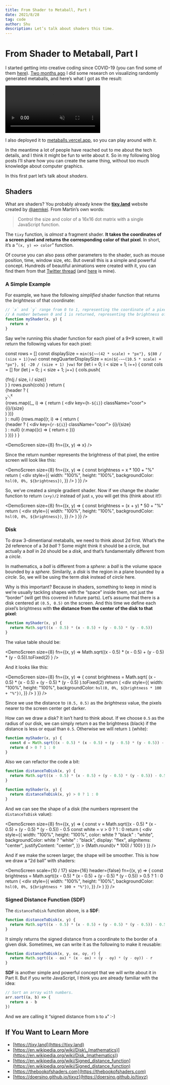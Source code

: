 ```yaml
---
title: From Shader to Metaball, Part Ⅰ
date: 2021/8/28
tag: code
author: Shu
description: Let’s talk about shaders this time.
---
```



<Head>
  <meta name="twitter:card" content="summary_large_image" />
  <meta
    name="twitter:image"
    content="https://shud.in/images/card-metaballs1.png"
  />
  <meta name="og:title" content="From Shader to Metaball, Part Ⅰ" />
  <meta name="og:image" content="https://shud.in/images/card-metaballs1.png" />
</Head>

# From Shader to Metaball, Part Ⅰ

I started getting into creative coding since COVID-19 (you can find some of them [here](https://works.shud.in/creative-coding)). [Two months ago](https://twitter.com/shuding_/status/1414325136375877642) I did some research on visualizing randomly generated metaballs, and here’s what I got as the result:

<div style={{ paddingBottom: "56.25%", position: "relative" }}>
  <video
    src="/images/metaballs.mp4"
    autoPlay
    muted
    loop
    playsInline
    style={{ position: "absolute", margin: 0 }}
  />
</div>

I also deployed it to [metaballs.vercel.app](https://metaballs.vercel.app), so you can play around with it.

In the meantime a lot of people have reached out to me about the tech details, and I think it might be fun to write about it. So in my following blog posts I’ll share how you can create the same thing, without too much knowledge about computer graphics.

In this first part let’s talk about _shaders_.

## Shaders

What are shaders? You probably already knew the **[tixy.land](https://tixy.land)** website created by [@aemkei](https://twitter.com/aemkei/status/1323399877611708416). From Martin’s own words:

> Control the size and color of a 16x16 dot matrix with a single JavaScript function.

The `tixy` function, is _almost_ a fragment shader. **It takes the coordinates of a screen pixel and returns the corresponding color of that pixel**. In short, it’s a “`(x, y) => color`” function.

Of course you can also pass other parameters to the shader, such as mouse position, time, window size, etc. But overall this is a simple and powerful concept. Hundreds of beautiful animations were created with it, you can find them from that [Twitter thread](https://twitter.com/aemkei/status/1323399877611708416) (and [here](https://twitter.com/shuding_/status/1324763353533698049) is mine).

### A Simple Example

For example, we have the following _simplified_ shader function that returns the _brightness_ of that coordinate:

```js
// `x` and `y` range from 0 to 1, representing the coordinate of a pixel.
// A number between 0 and 1 is returned, representing the brightness of it.
function myShader(x, y) {
  return x
}
```

Say we’re running this shader function for each pixel of a 9×9 screen, it will return the following values for each pixel:

  const rows = []
  const displaySize = `min(${~~(42 * scale) + "px"}, ${80 / (size + 1)}vw)`
  const negQuarterDisplaySize = `min(${-~~(10.5 * scale) + "px"}, ${
    -20 / (size + 1)
  }vw)`
  for (let i = 0; i < size + 1; i++) {
    const cols = []
    for (let j = 0; j < size + 1; j++) {
      cols.push(
        <div key={j} className="block">
          {fn(j / size, i / size)}
        </div>
      )
    }
    rows.push(cols)
  }
  return (
    <div className="wrapper">
      <div className="screen">
        {header ? (
          <div className="header">
            <div className="coor corner">
              <sub>y</sub>⟍<sup>x</sup>
            </div>
            {rows.map((_, i) => {
              return (
                <div key={`h-${i}`} className="coor">
                  {i}/{size}
                </div>
              )
            })}
          </div>
        ) : null}
        {rows.map((r, i) => {
          return (
            <div key={i} className="row">
              {header ? (
                <div key={`r-${i}`} className="coor">
                  {i}/{size}
                </div>
              ) : null}
              {r.map((c) => {
                return c
              })}
            </div>
          )
        })}
      </div>
      <style jsx>{`
        .wrapper {
          text-align: center;
          padding: 1rem 0.5rem;
          font-feature-settings: "dlig", "kern", "frac", "ss01";
        }
        .screen {
          display: inline-block;
          margin-left: ${negQuarterDisplaySize};
          ${header
            ? ""
            : `border-top: 1px solid #ddd; border-left: 1px solid #ddd;`}
        }
        .row,
        .header {
          display: flex;
          font-size: 0.7rem;
        }
        .row :global(div.block),
        .coor {
          flex: 0 0 ${displaySize};
          width: ${displaySize};
          height: ${displaySize};
          border-right: 1px solid #ddd;
          border-bottom: 1px solid #ddd;
          display: flex;
          place-content: center;
          place-items: center;
          overflow: hidden;
        }
        .row .coor,
        .corner {
          border-bottom: none;
        }
        .header .coor {
          border-right: none;
        }
        .coor {
          color: #aaa;
          font-size: 1rem;
          font-weight: 300;
          font-variation-settings: "wght" 300;
        }
        .corner sup {
          margin-left: -4px;
          font-style: italic;
        }
        .corner sub {
          bottom: -0.5em;
          margin-right: -2px;
          font-style: italic;
        }
        @media screen and (max-width: 440px) {
          .row {
            font-size: 0.6rem;
          }
          .coor {
            font-size: 0.8rem;
          }
        }
      `}</style>
    </div>
  )
}

<DemoScreen size={8} fn={(x, y) => x} />

Since the return number represents the brightness of that pixel, the entire screen will look like this:

<DemoScreen
  size={8}
  fn={(x, y) => {
    const brightness = x * 100 + "%"
    return (
      <div
        style={{
          width: "100%",
          height: "100%",
          backgroundColor: `hsl(0, 0%, ${brightness})`,
        }}
      />
    )
  }}
/>

So, we’ve created a simple gradient shader. Now if we change the shader function to return `(x+y)/2` instead of just `x`, you will get this (think about it!):

<DemoScreen
  size={8}
  fn={(x, y) => {
    const brightness = (x + y) * 50 + "%"
    return (
      <div
        style={{
          width: "100%",
          height: "100%",
          backgroundColor: `hsl(0, 0%, ${brightness})`,
        }}
      />
    )
  }}
/>

### Disk

To draw 3-dimentianal metaballs, we need to think about 2d first. What’s the 2d reference of a 3d _ball_ ? Some might think it should be a circle, but actually a _ball_ in 2d should be a _disk_, and that’s fundamentally different from a _circle_.

In mathematics, a _ball_ is different from a _sphere_: a _ball_ is the volume space bounded by a _sphere_. Similarily, a _disk_ is the region in a plane bounded by a _circle_. So, we will be using the term _disk_ instead of _circle_ here.

Why is this important? Because in shaders, something to keep in mind is we’re usually tackling shapes with the “space” inside them, not just the “border” (will get this covered in future parts). Let’s assume that there is a disk centered at `(0.5, 0.5)` on the screen. And this time we define each pixel’s brightness with **the distance from the center of the disk to that pixel**:

```js
function myShader(x, y) {
  return Math.sqrt((x - 0.5) * (x - 0.5) + (y - 0.5) * (y - 0.5))
}
```

The value table should be:

<DemoScreen
  size={8}
  fn={(x, y) =>
    Math.sqrt((x - 0.5) * (x - 0.5) + (y - 0.5) * (y - 0.5)).toFixed(2)
  }
/>

And it looks like this:

<DemoScreen
  size={8}
  fn={(x, y) => {
    const brightness = Math.sqrt(
      (x - 0.5) * (x - 0.5) + (y - 0.5) * (y - 0.5)
    ).toFixed(2)
    return (
      <div
        style={{
          width: "100%",
          height: "100%",
          backgroundColor: `hsl(0, 0%, ${brightness * 100 + "%"})`,
        }}
      />
    )
  }}
/>

Since we use the distance to `(0.5, 0.5)` as the _brightness_ value, the pixels nearer to the screen center get darker.

How can we draw a disk? It isn’t hard to think about. If we choose `0.5` as the radius of our disk, we can simply return `0` as the brightness (black) if the distance is less or equal than `0.5`. Otherwise we will return `1` (white):

```js
function myShader(x, y) {
  const d = Math.sqrt((x - 0.5) * (x - 0.5) + (y - 0.5) * (y - 0.5)) - 0.5
  return d > 0 ? 1 : 0
}
```

Also we can refactor the code a bit:

```js
function distanceToDisk(x, y) {
  return Math.sqrt((x - 0.5) * (x - 0.5) + (y - 0.5) * (y - 0.5)) - 0.5
}

function myShader(x, y) {
  return distanceToDisk(x, y) > 0 ? 1 : 0
}
```

And we can see the shape of a disk (the numbers represent the `distanceToDisk` value):

<DemoScreen
  size={8}
  fn={(x, y) => {
    const v = Math.sqrt((x - 0.5) * (x - 0.5) + (y - 0.5) * (y - 0.5)) - 0.5
    const white = v > 0 ? 1 : 0
    return (
      <div
        style={{
          width: "100%",
          height: "100%",
          color: white ? "black" : "white",
          backgroundColor: white ? "white" : "black",
          display: "flex",
          alignItems: "center",
          justifyContent: "center",
        }}
      >
        {Math.round(v * 100) / 100}
      </div>
    )
  }}
/>

And if we make the screen larger, the shape will be smoother. This is how we draw a “2d ball” with shaders:

<DemoScreen
  scale={10 / 17}
  size={16}
  header={false}
  fn={(x, y) => {
    const brightness =
      Math.sqrt((x - 0.5) * (x - 0.5) + (y - 0.5) * (y - 0.5)) > 0.5 ? 1 : 0
    return (
      <div
        style={{
          width: "100%",
          height: "100%",
          backgroundColor: `hsl(0, 0%, ${brightness * 100 + "%"})`,
        }}
      />
    )
  }}
/>

### Signed Distance Function (SDF)

The `distanceToDisk` function above, is a **SDF**:

```js
function distanceToDisk(x, y) {
  return Math.sqrt((x - 0.5) * (x - 0.5) + (y - 0.5) * (y - 0.5)) - 0.5
}
```

It simply returns the signed distance from a coordinate to the border of a given disk. Sometimes, we can write it as the following to make it reusable:

```js
function distanceToDisk(x, y, ox, oy, r) {
  return Math.sqrt((x - ox) * (x - ox) + (y - oy) * (y - oy)) - r
}
```

**SDF** is another simple and powerful concept that we will write about it in Part Ⅱ. But if you write JavaScript, I think you are already familiar with the idea:

```js
// Sort an array with numbers.
arr.sort((a, b) => {
  return a - b
})
```

And we are calling it “signed distance from `b` to `a`” :-)

## If You Want to Learn More

- [https://tixy.land](https://tixy.land)
- [https://en.wikipedia.org/wiki/Disk\_(mathematics)](<https://en.wikipedia.org/wiki/Disk_(mathematics)>)
- [https://en.wikipedia.org/wiki/Signed_distance_function](https://en.wikipedia.org/wiki/Signed_distance_function)
- [https://thebookofshaders.com](https://thebookofshaders.com)
- [https://doersino.github.io/tixyz](https://doersino.github.io/tixyz)
